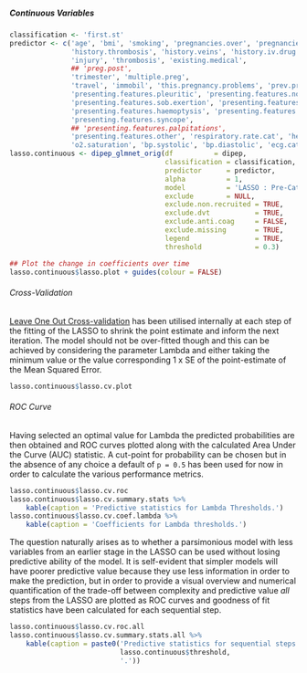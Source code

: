 ##### Continuous Variables

```r
classification <- 'first.st'
predictor <- c('age', 'bmi', 'smoking', 'pregnancies.over', 'pregnancies.under',
               'history.thrombosis', 'history.veins', 'history.iv.drug', 'thrombo', 'cesarean',
               'injury', 'thrombosis', 'existing.medical',
               ## 'preg.post',
               'trimester', 'multiple.preg',
               'travel', 'immobil', 'this.pregnancy.problems', 'prev.preg.problem',
               'presenting.features.pleuritic', 'presenting.features.non.pleuritic',
               'presenting.features.sob.exertion', 'presenting.features.sob.rest',
               'presenting.features.haemoptysis', 'presenting.features.cough',
               'presenting.features.syncope',
               ## 'presenting.features.palpitations',
               'presenting.features.other', 'respiratory.rate.cat', 'heart.rate',
               'o2.saturation', 'bp.systolic', 'bp.diastolic', 'ecg.cat', 'xray.cat')
lasso.continuous <- dipep_glmnet_orig(df          = dipep,
                                      classification = classification,
                                      predictor      = predictor,
                                      alpha          = 1,
                                      model          = 'LASSO : Pre-Categorised Variables',
                                      exclude        = NULL,
                                      exclude.non.recruited = TRUE,
                                      exclude.dvt           = TRUE,
                                      exclude.anti.coag     = FALSE,
                                      exclude.missing       = TRUE,
                                      legend                = TRUE,
                                      threshold             = 0.3)


```


```r
## Plot the change in coefficients over time
lasso.continuous$lasso.plot + guides(colour = FALSE)

```

###### Cross-Validation

[Leave One Out Cross-validation](https://en.wikipedia.org/wiki/Cross-validation_(statistics)#Leave-one-out_cross-validation) has been utilised internally at each step of the fitting of the LASSO to shrink the point estimate and inform the next iteration.  The model should not be over-fitted though and this can be achieved by considering the parameter Lambda and either taking the minimum value or the value corresponding 1 x SE of the point-estimate of the Mean Squared Error.

<!--- Partial explanation at http://stats.stackexchange.com/questions/77546/how-to-interpret-glmnet --->

```r
lasso.continuous$lasso.cv.plot

```

###### ROC Curve

Having selected an optimal value for Lambda the predicted probabilities are then obtained and ROC curves plotted along with the calculated Area Under the Curve (AUC) statistic.  A cut-point for probability can be chosen but in the absence of any choice a default of `p = 0.5` has been used for now in order to calculate the various performance metrics.

```r
lasso.continuous$lasso.cv.roc
lasso.continuous$lasso.cv.summary.stats %>%
    kable(caption = 'Predictive statistics for Lambda Thresholds.')
lasso.continuous$lasso.cv.coef.lambda %>%
    kable(caption = 'Coefficients for Lambda thresholds.')

```

The question naturally arises as to whether a parsimonious model with less variables from an earlier stage in the LASSO can be used without losing predictive ability of the model.  It is self-evident that simpler models will have poorer predictive value because they use less information in order to make the prediction, but in order to provide a visual overview and numerical quantification of the trade-off between complexity and predictive value *all* steps from the LASSO are plotted as ROC curves and goodness of fit statistics have been calculated for each sequential step.


```r
lasso.continuous$lasso.cv.roc.all
lasso.continuous$lasso.cv.summary.stats.all %>%
    kable(caption = paste0('Predictive statistics for sequential steps of LASSO using a cut-point of p = ',
                           lasso.continuous$threshold,
                           '.'))

```

